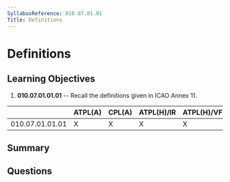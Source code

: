 ```yaml
---
SyllabusReference: 010.07.01.01
Title: Definitions
---
```


# Definitions

## Learning Objectives

1. **010.07.01.01.01** -- Recall the definitions given in ICAO Annex 11.

|                 | ATPL(A) | CPL(A) | ATPL(H)/IR | ATPL(H)/VFR | CPL(H) | IR  | CBIR(A) |
| --------------- | ------- | ------ | ---------- | ----------- | ------ | --- | ------- |
| 010.07.01.01.01 | X       | X      | X          | X           | X      | X   |         |

## Summary

## Questions

